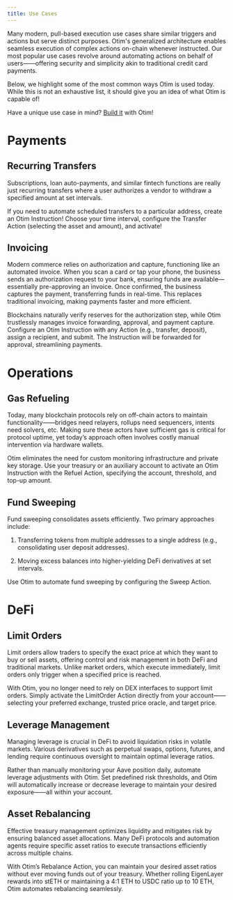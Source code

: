 ```yaml
---
title: Use Cases
---
```


Many modern, pull-based execution use cases share similar triggers and actions but serve distinct purposes. Otim's generalized architecture enables seamless execution of complex actions on-chain whenever instructed. Our most popular use cases revolve around automating actions on behalf of users——offering security and simplicity akin to traditional credit card payments.

Below, we highlight some of the most common ways Otim is used today. While this is not an exhaustive list, it should give you an idea of what Otim is capable of!

Have a unique use case in mind? [Build it](/docs/developers/guides/custom-actions) with Otim!

# Payments

## Recurring Transfers

Subscriptions, loan auto-payments, and similar fintech functions are really just recurring transfers where a user authorizes a vendor to withdraw a specified amount at set intervals.

If you need to automate scheduled transfers to a particular address, create an Otim Instruction! Choose your time interval, configure the Transfer Action (selecting the asset and amount), and activate!

## Invoicing

Modern commerce relies on authorization and capture, functioning like an automated invoice. When you scan a card or tap your phone, the business sends an authorization request to your bank, ensuring funds are available—essentially pre-approving an invoice. Once confirmed, the business captures the payment, transferring funds in real-time. This replaces traditional invoicing, making payments faster and more efficient.

Blockchains naturally verify reserves for the authorization step, while Otim trustlessly manages invoice forwarding, approval, and payment capture. Configure an Otim Instruction with any Action (e.g., transfer, deposit), assign a recipient, and submit. The Instruction will be forwarded for approval, streamlining payments.

# Operations

## Gas Refueling

Today, many blockchain protocols rely on off-chain actors to maintain functionality——bridges need relayers, rollups need sequencers, intents need solvers, etc. Making sure these actors have sufficient gas is critical for protocol uptime, yet today’s approach often involves costly manual intervention via hardware wallets.

Otim eliminates the need for custom monitoring infrastructure and private key storage. Use your treasury or an auxiliary account to activate an Otim Instruction with the Refuel Action, specifying the account, threshold, and top-up amount.

## Fund Sweeping

Fund sweeping consolidates assets efficiently. Two primary approaches include:

1. Transferring tokens from multiple addresses to a single address (e.g., consolidating user deposit addresses).

2. Moving excess balances into higher-yielding DeFi derivatives at set intervals.

Use Otim to automate fund sweeping by configuring the Sweep Action.

# DeFi

## Limit Orders

Limit orders allow traders to specify the exact price at which they want to buy or sell assets, offering control and risk management in both DeFi and traditional markets. Unlike market orders, which execute immediately, limit orders only trigger when a specified price is reached.

With Otim, you no longer need to rely on DEX interfaces to support limit orders. Simply activate the LimitOrder Action directly from your account——selecting your preferred exchange, trusted price oracle, and target price.

## Leverage Management

Managing leverage is crucial in DeFi to avoid liquidation risks in volatile markets. Various derivatives such as perpetual swaps, options, futures, and lending require continuous oversight to maintain optimal leverage ratios.

Rather than manually monitoring your Aave position daily, automate leverage adjustments with Otim. Set predefined risk thresholds, and Otim will automatically increase or decrease leverage to maintain your desired exposure——all within your account.

## Asset Rebalancing

Effective treasury management optimizes liquidity and mitigates risk by ensuring balanced asset allocations. Many DeFi protocols and automation agents require specific asset ratios to execute transactions efficiently across multiple chains.

With Otim’s Rebalance Action, you can maintain your desired asset ratios without ever moving funds out of your treasury. Whether rolling EigenLayer rewards into stETH or maintaining a 4:1 ETH to USDC ratio up to 10 ETH, Otim automates rebalancing seamlessly.